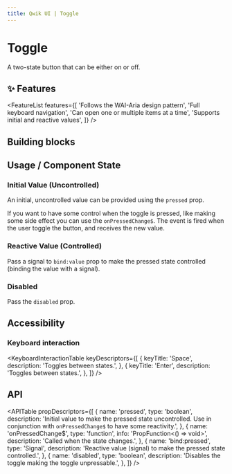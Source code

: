 ```yaml
---
title: Qwik UI | Toggle
---
```




<StatusBanner status={statusByComponent.headless.Toggle} />

# Toggle

A two-state button that can be either on or off.

<ShowcaseHero />

## ✨ Features

<FeatureList
  features={[
    'Follows the WAI-Aria design pattern',
    'Full keyboard navigation',
    'Can open one or multiple items at a time',
    'Supports initial and reactive values',
  ]}
/>

## Building blocks

<CodeSnippetBuildingBlocks />

## Usage / Component State

### Initial Value (Uncontrolled)

An initial, uncontrolled value can be provided using the `pressed` prop.

<ShowcaseInitialPressed />

If you want to have some control when the toggle is pressed, like making some side effect you can use
the `onPressedChange$`. The event is fired when the user toggle the button, and receives the new value.

<ShowcasePressed />

### Reactive Value (Controlled)

Pass a signal to `bind:value` prop to make the pressed state controlled (binding the value with a signal).

<ShowcaseBindPressed />

### Disabled

Pass the `disabled` prop.

<ShowcaseDisabled />

## Accessibility

### Keyboard interaction

<KeyboardInteractionTable
  keyDescriptors={[
    {
      keyTitle: 'Space',
      description: 'Toggles between states.',
    },
    {
      keyTitle: 'Enter',
      description: 'Toggles between states.',
    },
  ]}
/>

## API

<APITable
  propDescriptors={[
    {
      name: 'pressed',
      type: 'boolean',
      description:
        'Initial value to make the pressed state uncontrolled. Use in conjunction with `onPressedChange$` to have some reactivity.',
    },
    {
      name: 'onPressedChange$',
      type: 'function',
      info: 'PropFunction<() => void>',
      description: 'Called when the state changes.',
    },
    {
      name: 'bind:pressed',
      type: 'Signal<boolean>',
      description: 'Reactive value (signal) to make the pressed state controlled.',
    },
    {
      name: 'disabled',
      type: 'boolean',
      description: 'Disables the toggle making the toggle unpressable.',
    },
  ]}
/>
